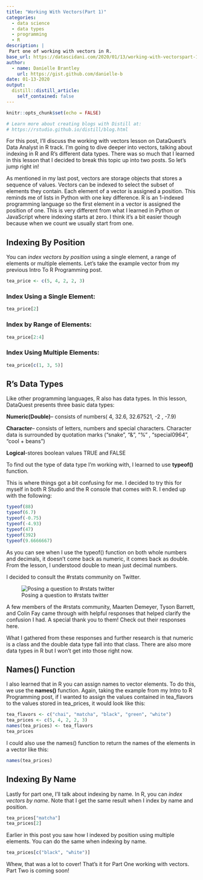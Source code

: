 ```yaml
---
title: "Working With Vectors(Part 1)"
categories:
  - data science 
  - data types
  - programming
  - R
description: |
 Part one of working with vectors in R.
base_url: https://datascidani.com/2020/01/13/working-with-vectorspart-1/
author:
  - name: Danielle Brantley
    url: https://gist.github.com/danielle-b
date: 01-13-2020
output:
  distill::distill_article:
    self_contained: false
---
```


```r
knitr::opts_chunk$set(echo = FALSE)

# Learn more about creating blogs with Distill at:
# https://rstudio.github.io/distill/blog.html

```
For this post, I’ll discuss the working with vectors lesson on DataQuest’s Data Analyst in R track. I’m going to dive deeper into vectors, talking about indexing in R and R’s different data types. There was so much that I learned in this lesson that I decided to break this topic up into two posts. So let’s jump right in!

As mentioned in my last post, vectors are storage objects that stores a sequence of values. Vectors can be indexed to select the subset of elements they contain. Each element of a vector is assigned a position. This reminds me of lists in Python with one key difference. R is an 1-indexed programming language so the first element in a vector is assigned the position of one. This is very different from what I learned in Python or JavaScript where indexing starts at zero. I think it’s a bit easier though because when we count we usually start from one.

## Indexing By Position
You can *index vectors by position* using a single element, a range of elements or multiple elements. Let’s take the example vector from my previous Intro To R Programming post.

```r
tea_price <- c(5, 4, 2, 2, 3)
```

### Index Using a Single Element:

```r
tea_price[2]
```

### Index by Range of Elements:

```r
tea_price[2:4]
```

### Index Using Multiple Elements:

```r
tea_price[c(1, 3, 5)]
```

## R’s Data Types

Like other programming languages, R also has data types. In this lesson, DataQuest presents three basic data types:

**Numeric(Double)**– consists of numbers( 4, 32.6, 32.67521, -2 , -7.9)

**Character**– consists of letters, numbers and special characters. Character data is surrounded by quotation marks (“snake”, “&”, “%” , “special0964”, “cool + beans”)

**Logical**-stores boolean values TRUE and FALSE

To find out the type of data type I’m working with, I learned to use **typeof()** function.

This is where things got a bit confusing for me. I decided to try this for myself in both R Studio and the R console that comes with R. I ended up with the following:

```r
typeof(88)
typeof(6.7)
typeof(-0.75)
typeof(-4.93)
typeof(47)
typeof(392)
typeof(9.6666667)
```

As you can see when I use the typeof() function on both whole numbers and decimals, it doesn’t come back as numeric, it comes back as double. From the lesson, I understood double to mean just decimal numbers.

I decided to consult the #rstats community on Twitter.

![Posing a question to #rstats twitter](twitterscreen-shot.png)

A few members of the #rstats community, Maarten Demeyer, Tyson Barrett, and Colin Fay came through with helpful responses that helped clarify the confusion I had. A special thank you to them! Check out their responses here.

What I gathered from these responses and further research is that numeric is a class and the double data type fall into that class. There are also more data types in R but I won’t get into those right now.

## Names() Function

I also learned that in R you can assign names to vector elements. To do this, we use the **names()** function. Again, taking the example from my Intro to R Programming post, if I wanted to assign the values contained in tea_flavors to the values stored in tea_prices, it would look like this:

```r
tea_flavors <- c("chai", "matcha", "black", "green", "white")
tea_prices <- c(5, 4, 2, 2, 3)
names(tea_prices) <- tea_flavors
tea_prices
```

I could also use the names() function to return the names of the elements in a vector like this:

```r
names(tea_prices)
```

## Indexing By Name
Lastly for part one, I’ll talk about indexing by name. In R, you can *index vectors by name*. Note that I get the same result when I index by name and position.

```r
tea_prices["matcha"]
tea_prices[2]
```

Earlier in this post you saw how I indexed by position using multiple elements. You can do the same when indexing by name.

```r
tea_prices[c("black", "white")]
```

Whew, that was a lot to cover! That’s it for Part One working with vectors. Part Two is coming soon!